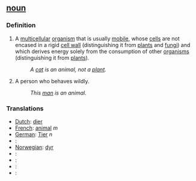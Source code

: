 == [[noun]] ==

===Definition===
#A [[multicellular]] [[organism]] that is usually [[mobile]], whose [[cell]]s are not encased in a rigid [[cell wall]] (distinguishing it from [[plant]]s and [[fungi]]) and which derives energy solely from the consumption of other [[organism]]s (distinguishing it from [[plant]]s).
#:''A [[cat]] is an animal, not a [[plant]].''
#A person who behaves wildly.
#:''This [[man]] is an animal.''

===Translations===
*[[Dutch]]: [[dier]]
*[[French]]: [[animal]] ''m''
*[[German]]: [[Tier]] ''n''
*[[]]: [[]]
*[[Norwegian]]: [[dyr]]
*[[]]: [[]]
*[[]]: [[]]
*[[]]: [[]]
*[[]]: [[]]